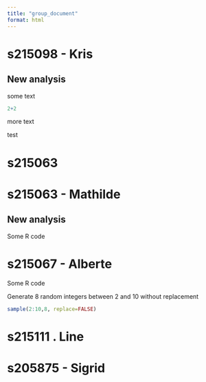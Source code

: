 ```yaml
---
title: "group_document"
format: html
---
```


# s215098 - Kris

## New analysis

some text

```r
2+2
```

more text

test

# s215063

# s215063 - Mathilde

## New analysis

Some R code

# s215067 - Alberte

Some R code

Generate 8 random integers between 2 and 10 without replacement

```r
sample(2:10,8, replace=FALSE) 
```

# s215111 . Line

# s205875 - Sigrid
